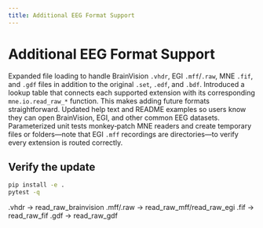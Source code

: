 ```yaml
---
title: Additional EEG Format Support
---
```



# Additional EEG Format Support

<Callout type="info">
  Expanded file loading to handle BrainVision <code>.vhdr</code>, EGI <code>.mff</code>/<code>.raw</code>, MNE <code>.fif</code>, and <code>.gdf</code> files in addition to the original <code>.set</code>, <code>.edf</code>, and <code>.bdf</code>.
</Callout>

<Steps>
  <Step title="Map extensions to readers">
    Introduced a lookup table that connects each supported extension with its corresponding <code>mne.io.read_raw_*</code> function. This makes adding future formats straightforward.
  </Step>
  <Step title="Adjust CLI and docs">
    Updated help text and README examples so users know they can open BrainVision, EGI, and other common EEG datasets.
  </Step>
  <Step title="Simulate formats in tests">
    Parameterized unit tests monkey‑patch MNE readers and create temporary files or folders&mdash;note that EGI <code>.mff</code> recordings are directories&mdash;to verify every extension is routed correctly.
  </Step>
</Steps>

## Verify the update

```bash
pip install -e .
pytest -q
```

<Diagram>
.vhdr -> read_raw_brainvision
.mff/.raw -> read_raw_mff/read_raw_egi
.fif -> read_raw_fif
.gdf -> read_raw_gdf
</Diagram>

